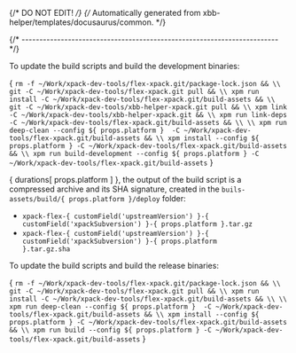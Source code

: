{/* DO NOT EDIT! */}
{/* Automatically generated from xbb-helper/templates/docusaurus/common. */}




{/* ------------------------------------------------------------------------ */}

To update the build scripts and build the development binaries:

<CodeBlock language="sh"> {
`rm -f ~/Work/xpack-dev-tools/flex-xpack.git/package-lock.json && \\
git -C ~/Work/xpack-dev-tools/flex-xpack.git pull && \\
xpm run install -C ~/Work/xpack-dev-tools/flex-xpack.git/build-assets && \\
git -C ~/Work/xpack-dev-tools/xbb-helper-xpack.git pull && \\
xpm link -C ~/Work/xpack-dev-tools/xbb-helper-xpack.git && \\
xpm run link-deps -C ~/Work/xpack-dev-tools/flex-xpack.git/build-assets && \\
\\
xpm run deep-clean --config ${ props.platform }  -C ~/Work/xpack-dev-tools/flex-xpack.git/build-assets && \\
xpm install --config ${ props.platform } -C ~/Work/xpack-dev-tools/flex-xpack.git/build-assets && \\
xpm run build-development --config ${ props.platform } -C ~/Work/xpack-dev-tools/flex-xpack.git/build-assets`
} </CodeBlock>

{ durations[ props.platform ] }, the output of the build script is a compressed
archive and its SHA signature, created in
the <code>buils-assets/build/{ props.platform }/deploy</code> folder:

* <code>xpack-flex-{ customField('upstreamVersion') }-{ customField('xpackSubversion') }-{ props.platform }.tar.gz</code>
* <code>xpack-flex-{ customField('upstreamVersion') }-{ customField('xpackSubversion') }-{ props.platform }.tar.gz.sha</code>

To update the build scripts and build the release binaries:

<CodeBlock language="sh"> {
`rm -f ~/Work/xpack-dev-tools/flex-xpack.git/package-lock.json && \\
git -C ~/Work/xpack-dev-tools/flex-xpack.git pull && \\
xpm run install -C ~/Work/xpack-dev-tools/flex-xpack.git/build-assets && \\
\\
xpm run deep-clean --config ${ props.platform }  -C ~/Work/xpack-dev-tools/flex-xpack.git/build-assets && \\
xpm install --config ${ props.platform } -C ~/Work/xpack-dev-tools/flex-xpack.git/build-assets && \\
xpm run build --config ${ props.platform } -C ~/Work/xpack-dev-tools/flex-xpack.git/build-assets`
} </CodeBlock>

